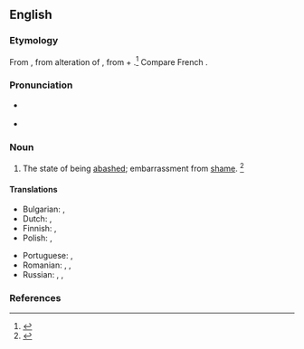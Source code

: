 ==English==

===Etymology===
From {{inh|en|enm|abaishment}}, from {{der|en|frm|abaissement||astonishment}} alteration of {{m|frm|esbaissement}}, from {{m|frm|esbaiss}} + {{m|frm|-ment}}.<ref>{{R:MW3 1976|page=2}}</ref> Compare French {{m|fr|ébahissement}}.

===Pronunciation===
* {{a|RP}} {{IPA|/əˈbæʃ.mənt/|lang=en}}
* {{a|GenAm}} {{IPA|/əˈbæʃ.mənt/|lang=en}}

===Noun===
{{en-noun|~}}

# The state of being [[abashed]]; embarrassment from [[shame]]. {{defdate|First attested from 1350 to 1470.}}<ref>{{R:SOED5|page=2}}</ref>

====Translations====
{{trans-top|the state of being abashed; confusion from shame}}
* Bulgarian: {{t|bg|засраменост|sc=Cyrl}}, {{t+|bg|смущение|sc=Cyrl}}
* Dutch: {{t+|nl|verlegenheid|f}}, {{t|nl|moeilijk parket}}
* Finnish: {{t+|fi|häpeä}}, {{t|fi|hämminki}}
* Polish: {{t+|pl|zmieszanie|n}}, {{t+|pl|zakłopotanie|n}}
{{trans-mid}}
* Portuguese: {{t+|pt|confusão}}, {{t+|pt|vergonha}}
* Romanian: {{t+|ro|jenă|f}}, {{t+|ro|rușine|f}}, {{t+|ro|rușinare|f}}
* Russian: {{t+|ru|расте́рянность|f}}, {{t+|ru|смуще́ние|n}}, {{t+|ru|замеша́тельство|n}}
{{trans-bottom}}

===References===
<references/>